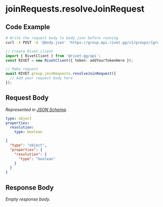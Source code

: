 
# joinRequests.resolveJoinRequest

## Code Example

<CodeGroup title='Request' tag='POST' label='https://group.api.rivet.gg/v1/groups/{group_id}/join-request/{identity_id}'>

```bash {{ title: 'cURL' }}
# Write the request body to body.json before running
curl -X POST -d '@body.json' 'https://group.api.rivet.gg/v1/groups/{group_id}/join-request/{identity_id}'
```

```ts
// Create Rivet client
import { RivetClient } from '@rivet-gg/api';
const RIVET = new RivetClient({ token: addYourTokenHere });

// Make request
await RIVET.group.joinRequests.resolveJoinRequest({
  // Add your request body here
});
```

</CodeGroup>


## Request Body

_Represented in [JSON Schema](https://json-schema.org/)._

<CodeGroup title='Request'>

```yaml
type: object
properties:
  resolution:
    type: boolean

```

```json
{
  "type": "object",
  "properties": {
    "resolution": {
      "type": "boolean"
    }
  }
}
```

</CodeGroup>


## Response Body

_Empty response body._
